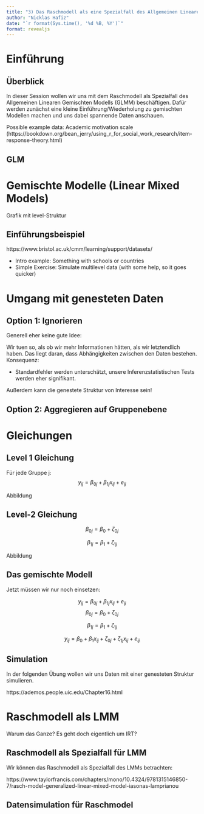 ```yaml
---
title: "3) Das Raschmodell als eine Spezialfall des Allgemeinen Linearen Gemischten Modells"
author: "Nicklas Hafiz"
date: "`r format(Sys.time(), '%d %B, %Y')`"
format: revealjs
---
```



# Einführung

## Überblick
In dieser Session wollen wir uns mit dem Raschmodell als Spezialfall des Allgemeinen Linearen Gemischten Modells (GLMM) beschäftigen. Dafür werden zunächst eine kleine Einführung/Wiederholung zu gemischten Modellen machen und uns dabei spannende Daten anschauen. 

Possible example data: Academic motivation scale (https://bookdown.org/bean_jerry/using_r_for_social_work_research/item-response-theory.html)

## GLM

# Gemischte Modelle (Linear Mixed Models)

Grafik mit level-Struktur

## Einführungsbeispiel



https://www.bristol.ac.uk/cmm/learning/support/datasets/

- Intro example: Something with schools or countries
- Simple Exercise: Simulate multilevel data (with some help, so it goes quicker)

# Umgang mit genesteten Daten

## Option 1: Ignorieren
Generell eher keine gute Idee:

Wir tuen so, als ob wir mehr Informationen hätten, als wir letztendlich haben. Das liegt daran, dass Abhängigkeiten zwischen den Daten bestehen. Konsequenz:

- Standardfehler werden unterschätzt, unsere Inferenzstatistischen Tests werden eher signifikant. 

Außerdem kann die genestete Struktur von Interesse sein!

## Option 2: Aggregieren auf Gruppenebene

# Gleichungen
## Level 1 Gleichung

Für jede Gruppe j:
$$
y_{ij} = \beta_{0j} + \beta_{1j}x_{ij} + e_{ij}
$$

Abbildung

## Level-2 Gleichung

$$
\beta_{0j} = \beta_{0}+\zeta_{0j}
$$

$$
\beta_{1j} = \beta_1 + \zeta_{1j}
$$

Abbildung

## Das gemischte Modell
Jetzt müssen wir nur noch einsetzen:


$$
y_{ij} = \beta_{0j} + \beta_{1j}x_{ij} + e_{ij}
$$
$$
\beta_{0j} = \beta_{0}+\zeta_{0j}
$$

$$
\beta_{1j} = \beta_1 + \zeta_{1j}
$$

$$
y_{ij} = \beta_{0}+\beta_1x_{ij} + \zeta_{0j} + \zeta_{1j}x_{ij} + e_{ij}
$$


## Simulation
In der folgenden Übung wollen wir uns Daten mit einer genesteten Struktur simulieren. 

https://ademos.people.uic.edu/Chapter16.html




# Raschmodell als LMM
Warum das Ganze? Es geht doch eigentlich um IRT?

## Raschmodell als Spezialfall für LMM
Wir können das Raschmodell als Spezialfall des LMMs betrachten:


https://www.taylorfrancis.com/chapters/mono/10.4324/9781315146850-7/rasch-model-generalized-linear-mixed-model-iasonas-lamprianou

## Datensimulation für Raschmodel
